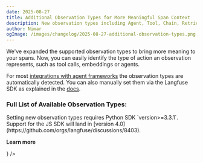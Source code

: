 ```yaml
---
date: 2025-08-27
title: Additional Observation Types for More Meaningful Span Context
description: New observation types including Agent, Tool, Chain, Retriever, Evaluator, Embedding, and Guardrail provide semantic meaning to your traces.
author: Nimar
ogImage: /images/changelog/2025-08-27-additional-observation-types.png
---
```



<ChangelogHeader />

We've expanded the supported observation types to bring more meaning to your spans. Now, you can easily identify the type of action an observation represents, such as tool calls, embeddings or agents.

For most [integrations with agent frameworks](/docs/integrations) the observation types are automatically detected. You can also manually set them via the Langfuse SDK as explained in the [docs](/docs/observability/features/observation-types).

### Full List of Available Observation Types:

<ObservationTypesList />

<Callout type="info">
  Setting new observation types requires Python SDK `version>=3.3.1`. Support
  for the JS SDK will land in [version
  4.0](https://github.com/orgs/langfuse/discussions/8403).
</Callout>

**Learn more**


<Cards num={1}>
  <Card
    title="Observation Types Documentation"
    href="/docs/observability/features/observation-types"
    icon={<Book />}
  />
</Cards>
